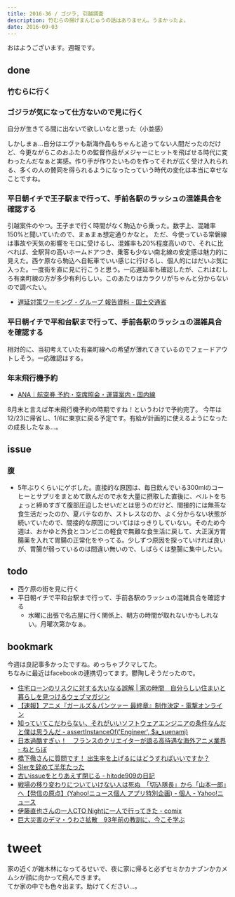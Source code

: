 ```yaml
---
title: 2016-36 / ゴジラ, 引越調査
description: 竹むらの揚げまんじゅうの話はありません。うまかったよ。
date: 2016-09-03
---
```


おはようございます。週報です。

## done

###  竹むらに行く

<Instagram instagramId="BJmv5gSDLlj" />

###  ゴジラが気になって仕方ないので見に行く

自分が生きてる間に出ないで欲しいなと思った（小並感）   

しかしまぁ...自分はエヴァも新海作品もちゃんと追ってない人間だったのだけど、今更ながらこのおふたりの監督作品がメジャーにヒットを飛ばせる時代に変わったんだなぁと実感。作り手が作りたいものを作ってそれが広く受け入れられる、多くの人の賛同を得られるようになったっていう時代の変化は本当に幸せなことですね。

<Tweet tweetLink="https://twitter.com/mtsujiji/status/769767045009252353" />

###  平日朝イチで王子駅まで行って、手前各駅のラッシュの混雑具合を確認する

引越案件のやつ。王子まで行く時間がなく駒込から乗った。数字上、混雑率150%と聞いていたので、まぁまぁ想定通りかなと。
ただ、今使っている常磐線は事故や天気の影響をモロに受けるし、混雑率も20%程度高いので、それに比べれば、全駅背の高いホームドアつき、乗客も少ない南北線の安定感は魅力的に見えた。西ケ原なら駒込へ自転車でいい感じに行けるし、個人的にはだいぶ気に入った。一度街を直に見に行こうと思う。一応遅延率も確認したが、これはむしろ有楽町線の方が多少有利らしい。このあたりはカラクリがちゃんと分からないので調べたい。

- [遅延対策ワーキング・グループ 報告資料 - 国土交通省](http://www.mlit.go.jp/common/001081639.pdf)

###  平日朝イチで平和台駅まで行って、手前各駅のラッシュの混雑具合を確認する

相対的に、当初考えていた有楽町線への希望が薄れてきているのでフェードアウトしそう。一応確認はする。

###  年末飛行機予約

- [ANA｜航空券 予約・空席照会・運賃案内・国内線](https://www.ana.co.jp/top-operat-ver2/images/dom/topoffer/200407/PcMainVis_001.jpg)

8月末と言えば年末飛行機予約の時期ですね！というわけで予約完了。
今年は12/23に帰省し、1/6に東京に戻る予定です。有給が計画的に使えるようになったの成長したなぁ...。

## issue

### 腹

- 5年ぶりくらいにゲボした。直接的な原因は、毎日飲んでいる300mlのコーヒーとサプリをまとめて飲んだので水を大量に摂取した直後に、ベルトをちょっと締めすぎて腹部圧迫したせいだとは思うのだけど、間接的には無茶な食生活だったのか、夏バテなのか、ストレスなのか、よく分からない状態が続いていたので、間接的な原因についてははっきりしていない。そのため今週は、おかゆと外食とコンビニの軽食で無難な食生活に戻して、大正漢方胃腸薬を入れて胃腸の正常化をやってる。少しずつ原因を探っていければ良いが、胃腸が弱っているのは間違い無いので、しばらくは整腸に集中したい。

## todo

- 西ケ原の街を見に行く
- 平日朝イチで平和台駅まで行って、手前各駅のラッシュの混雑具合を確認する
  - 水曜に出張で名古屋に行く関係上、朝方の時間が取れないかもしれない。月曜次第かなぁ。

## bookmark

今週は良記事多かったですね。めっちゃブクマしてた。  
ちなみに最近はfacebookの連携切ってます。鬱陶しそうだったので。

- [住宅ローンのリスクに対する大いなる誤解 | 家の時間　自分らしい住まいと暮らしを見つけるウェブマガジン](http://www.ienojikan.com/house/kaikamatika/20160824.html)
- [【速報】アニメ『ガールズ＆パンツァー 最終章』制作決定 - 電撃オンライン](https://dengekionline.com/elem/000/001/349/1349798/)
- [知っていてこだわらない、それがいいソフトウェアエンジニアの条件なんだと僕は思うんだ - assertInstanceOf('Engineer', $a_suenami)](https://a-suenami.hatenablog.com/entry/2016/08/28/130633)
- [日本過酷すぎぃ！　フランスのクリエイターが語る高待遇な海外アニメ業界 - ねとらぼ](https://nlab.itmedia.co.jp/nl/articles/1608/30/news086.html)
- [橋下徹さんに質問です！ 出生率を上げるにはどうすればいいですか？](https://blogos.com/article/188614/)
- [SIerを辞めて半年たった](https://anond.hatelabo.jp/20160831010403)
- [古いissueをとりあえず閉じる - hitode909の日記](https://blog.sushi.money/entry/2016/07/19/124519)
- [戦場の移り変わりについていけない人は死ぬ　「切込隊長」から「山本一郎」へ【発信の原点】(Yahoo!ニュース個人 アプリ特別企画) - 個人 - Yahoo!ニュース](https://news.yahoo.co.jp/byline/yahooroupeiroapp/20160831-00059633/)
- [伊藤直也さんの一人CTO Nightに一人で行ってきた - comix](https://itosho525.hatenablog.com/entry/2016/08/31/024538)
- [巨大災害のデマ・うわさ拡散　93年前の教訓に、今こそ学ぶ](https://www.buzzfeed.com/jp/satoruishido/bousai-0901-sekiya)

# tweet

家の近くが雑木林になってるせいで、夜に家に帰ると必ずセミかカナブンかカメムシが顔に向かって飛んできます。  
てか家の中でも色々出ます。助けてください...。

<Tweet tweetLink="https://twitter.com/legnoh/status/769874463613530113" />
<Tweet tweetLink="https://twitter.com/legnoh/status/769876468553744384" />
